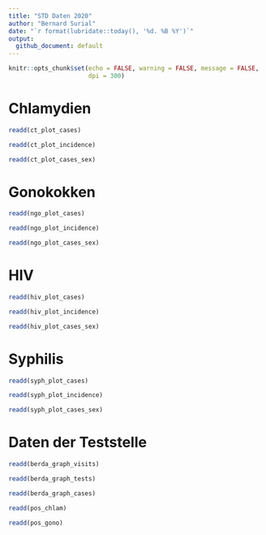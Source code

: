 ```yaml
---
title: "STD Daten 2020"
author: "Bernard Surial"
date: "`r format(lubridate::today(), '%d. %B %Y')`"
output:
  github_document: default
---
```


```r
knitr::opts_chunk$set(echo = FALSE, warning = FALSE, message = FALSE,
                      dpi = 300)
```

# Chlamydien

```r
readd(ct_plot_cases)

readd(ct_plot_incidence)

readd(ct_plot_cases_sex)
```



# Gonokokken

```r
readd(ngo_plot_cases)

readd(ngo_plot_incidence)

readd(ngo_plot_cases_sex)
```



# HIV

```r
readd(hiv_plot_cases)

readd(hiv_plot_incidence)

readd(hiv_plot_cases_sex)
```



# Syphilis

```r
readd(syph_plot_cases)

readd(syph_plot_incidence)

readd(syph_plot_cases_sex)
```




# Daten der Teststelle

```r
readd(berda_graph_visits)

readd(berda_graph_tests)

readd(berda_graph_cases)
```


```r
readd(pos_chlam)

readd(pos_gono)
```


